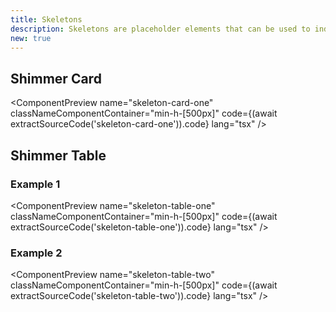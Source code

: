 ```yaml
---
title: Skeletons
description: Skeletons are placeholder elements that can be used to indicate loading states in your application. They provide a visual cue to users that content is being loaded.
new: true
---
```



## Shimmer Card

<ComponentPreview
  name="skeleton-card-one"
  classNameComponentContainer="min-h-[500px]"
  code={(await extractSourceCode('skeleton-card-one')).code}
  lang="tsx"
/>

## Shimmer Table

### Example 1

<ComponentPreview
  name="skeleton-table-one"
  classNameComponentContainer="min-h-[500px]"
  code={(await extractSourceCode('skeleton-table-one')).code}
  lang="tsx"
/>

### Example 2

<ComponentPreview
  name="skeleton-table-two"
  classNameComponentContainer="min-h-[500px]"
  code={(await extractSourceCode('skeleton-table-two')).code}
  lang="tsx"
/>
